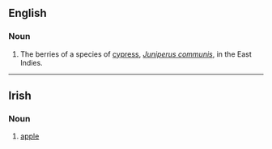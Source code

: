 ==English==

===Noun===
{{en-noun}}

# The berries of a species of [[cypress]], ''[[Juniperus communis]]'', in the East Indies.

----

==Irish==

===Noun===
{{infl|ga|noun}}
# [[apple]]